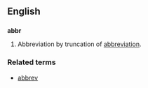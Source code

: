 ==English==
==={{abbreviation}}===
'''abbr'''
# Abbreviation by truncation of [[abbreviation]].

===Related terms===
* [[abbrev]]